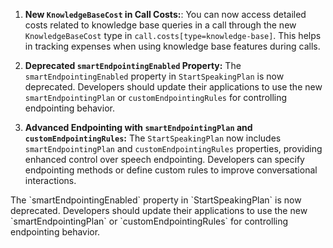 1. **New `KnowledgeBaseCost` in Call Costs:**: You can now access detailed costs related to knowledge base queries in a call through the new `KnowledgeBaseCost` type in `call.costs[type=knowledge-base]`. This helps in tracking expenses when using knowledge base features during calls.

2. **Deprecated `smartEndpointingEnabled` Property:** The `smartEndpointingEnabled` property in `StartSpeakingPlan` is now deprecated. Developers should update their applications to use the new `smartEndpointingPlan` or `customEndpointingRules` for controlling endpointing behavior.

3. **Advanced Endpointing with `smartEndpointingPlan` and `customEndpointingRules`:** The `StartSpeakingPlan` now includes `smartEndpointingPlan` and `customEndpointingRules` properties, providing enhanced control over speech endpointing. Developers can specify endpointing methods or define custom rules to improve conversational interactions.

<Warning>
The `smartEndpointingEnabled` property in `StartSpeakingPlan` is now deprecated. Developers should update their applications to use the new `smartEndpointingPlan` or `customEndpointingRules` for controlling endpointing behavior.
</Warning>
